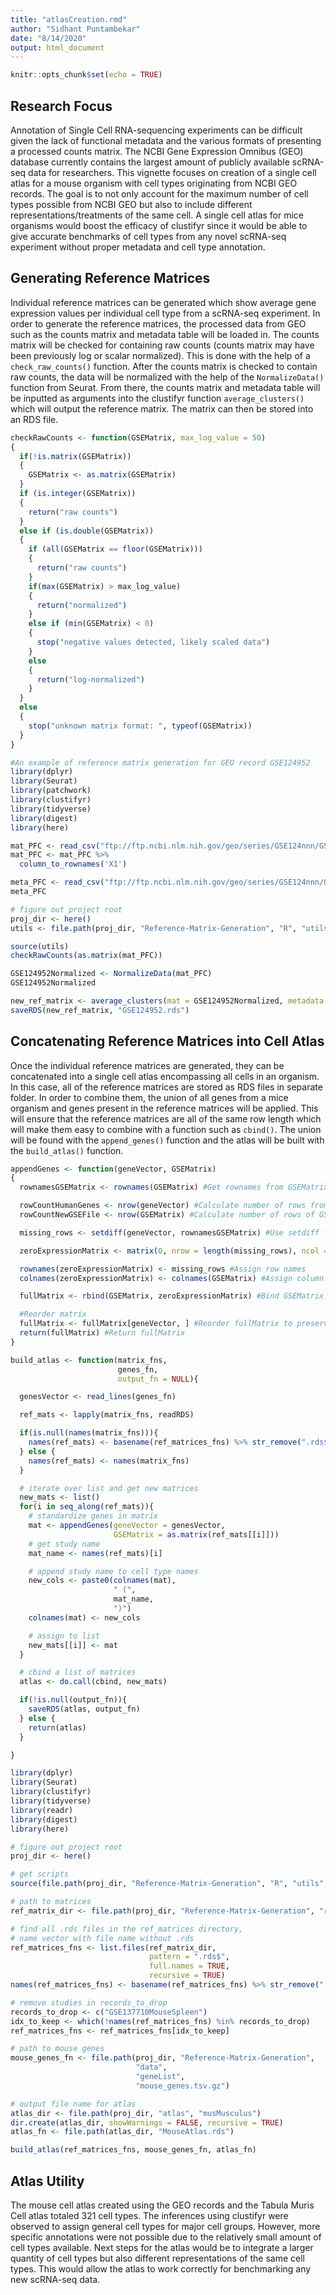 ```yaml
---
title: "atlasCreation.rmd"
author: "Sidhant Puntambekar"
date: "8/14/2020"
output: html_document
---
```


```r
knitr::opts_chunk$set(echo = TRUE)
```

## Research Focus

Annotation of Single Cell RNA-sequencing experiments can be difficult given the lack of functional metadata and the various formats of presenting a processed counts matrix. The NCBI Gene Expression Omnibus (GEO) database currently contains the largest amount of publicly available scRNA-seq data for researchers. This vignette focuses on creation of a single cell atlas for a mouse organism with cell types originating from NCBI GEO records. The goal is to not only account for the maximum number of cell types possible from NCBI GEO but also to include different representations/treatments of the same cell. A single cell atlas for mice organisms would boost the efficacy of clustifyr since it would be able to give accurate benchmarks of cell types from any novel scRNA-seq experiment without proper metadata and cell type annotation. 

## Generating Reference Matrices

Individual reference matrices can be generated which show average gene expression values per individual cell type from a scRNA-seq experiment. In order to generate the reference matrices, the processed data from GEO such as the counts matrix and metadata table will be loaded in. The counts matrix will be checked for containing raw counts (counts matrix may have been previously log or scalar normalized). This is done with the help of a `check_raw_counts()` function. After the counts matrix is checked to contain raw counts, the data will be normalized with the help of the `NormalizeData()` function from Seurat. From there, the counts matrix and metadata table will be inputted as arguments into the clustifyr function `average_clusters()` which will output the reference matrix. The matrix can then be stored into an RDS file.

```r
checkRawCounts <- function(GSEMatrix, max_log_value = 50)
{
  if(!is.matrix(GSEMatrix))
  {
    GSEMatrix <- as.matrix(GSEMatrix)
  }
  if (is.integer(GSEMatrix))
  {
    return("raw counts")
  }
  else if (is.double(GSEMatrix))
  {
    if (all(GSEMatrix == floor(GSEMatrix)))
    {
      return("raw counts")
    }
    if(max(GSEMatrix) > max_log_value)
    {
      return("normalized")
    }
    else if (min(GSEMatrix) < 0)
    {
      stop("negative values detected, likely scaled data")
    }
    else
    {
      return("log-normalized")
    }
  }
  else
  {
    stop("unknown matrix format: ", typeof(GSEMatrix))
  }
}
```

```r
#An example of reference matrix generation for GEO record GSE124952
library(dplyr)
library(Seurat)
library(patchwork)
library(clustifyr)
library(tidyverse)
library(digest)
library(here)

mat_PFC <- read_csv("ftp://ftp.ncbi.nlm.nih.gov/geo/series/GSE124nnn/GSE124952/suppl/GSE124952_expression_matrix.csv.gz")
mat_PFC <- mat_PFC %>%
  column_to_rownames('X1')

meta_PFC <- read_csv("ftp://ftp.ncbi.nlm.nih.gov/geo/series/GSE124nnn/GSE124952/suppl/GSE124952_meta_data.csv.gz")
meta_PFC

# figure out project root
proj_dir <- here()
utils <- file.path(proj_dir, "Reference-Matrix-Generation", "R", "utils", "utils.r")

source(utils)
checkRawCounts(as.matrix(mat_PFC))

GSE124952Normalized <- NormalizeData(mat_PFC)
GSE124952Normalized

new_ref_matrix <- average_clusters(mat = GSE124952Normalized, metadata = meta_PFC$CellType, if_log = FALSE)
saveRDS(new_ref_matrix, "GSE124952.rds")
```

## Concatenating Reference Matrices into Cell Atlas

Once the individual reference matrices are generated, they can be concatenated into a single cell atlas encompassing all cells in an organism. In this case, all of the reference matrices are stored as RDS files in separate folder. In order to combine them, the union of all genes from a mice organism and genes present in the reference matrices will be applied. This will ensure that the reference matrices are all of the same row length which will make them easy to combine with a function such as `cbind()`. The union will be found with the `append_genes()` function and the atlas will be built with the `build_atlas()` function. 

```r
appendGenes <- function(geneVector, GSEMatrix)
{
  rownamesGSEMatrix <- rownames(GSEMatrix) #Get rownames from GSEMatrix (new GSE file)

  rowCountHumanGenes <- nrow(geneVector) #Calculate number of rows from list of full human genes
  rowCountNewGSEFile <- nrow(GSEMatrix) #Calculate number of rows of GSE matrix

  missing_rows <- setdiff(geneVector, rownamesGSEMatrix) #Use setdiff function to figure out rows which are different/missing from GSE matrix

  zeroExpressionMatrix <- matrix(0, nrow = length(missing_rows), ncol = ncol(GSEMatrix)) #Create a placeholder matrix with zeroes and missing_rows length as row length

  rownames(zeroExpressionMatrix) <- missing_rows #Assign row names
  colnames(zeroExpressionMatrix) <- colnames(GSEMatrix) #Assign column names

  fullMatrix <- rbind(GSEMatrix, zeroExpressionMatrix) #Bind GSEMatrix and zeroExpressionMatrix together

  #Reorder matrix
  fullMatrix <- fullMatrix[geneVector, ] #Reorder fullMatrix to preserve gene order
  return(fullMatrix) #Return fullMatrix
}
```

```r
build_atlas <- function(matrix_fns,
                        genes_fn,
                        output_fn = NULL){

  genesVector <- read_lines(genes_fn)

  ref_mats <- lapply(matrix_fns, readRDS)

  if(is.null(names(matrix_fns))){
    names(ref_mats) <- basename(ref_matrices_fns) %>% str_remove(".rds$")
  } else {
    names(ref_mats) <- names(matrix_fns)
  }

  # iterate over list and get new matrices
  new_mats <- list()
  for(i in seq_along(ref_mats)){
    # standardize genes in matrix
    mat <- appendGenes(geneVector = genesVector,
                       GSEMatrix = as.matrix(ref_mats[[i]]))
    # get study name
    mat_name <- names(ref_mats)[i]

    # append study name to cell type names
    new_cols <- paste0(colnames(mat),
                       " (",
                       mat_name,
                       ")")
    colnames(mat) <- new_cols

    # assign to list
    new_mats[[i]] <- mat
  }

  # cbind a list of matrices
  atlas <- do.call(cbind, new_mats)

  if(!is.null(output_fn)){
    saveRDS(atlas, output_fn)
  } else {
    return(atlas)
  }

}

```

```r
library(dplyr)
library(Seurat)
library(clustifyr)
library(tidyverse)
library(readr)
library(digest)
library(here)

# figure out project root
proj_dir <- here()

# get scripts
source(file.path(proj_dir, "Reference-Matrix-Generation", "R", "utils", "utils.r"))

# path to matrices
ref_matrix_dir <- file.path(proj_dir, "Reference-Matrix-Generation", "ref_matrices", "musMusculus")

# find all .rds files in the ref_matrices directory,
# name vector with file name without .rds
ref_matrices_fns <- list.files(ref_matrix_dir,
                               pattern = ".rds$",
                               full.names = TRUE,
                               recursive = TRUE)
names(ref_matrices_fns) <- basename(ref_matrices_fns) %>% str_remove(".rds$")

# remove studies in records_to_drop
records_to_drop <- c("GSE137710MouseSpleen")
idx_to_keep <- which(!names(ref_matrices_fns) %in% records_to_drop)
ref_matrices_fns <- ref_matrices_fns[idx_to_keep]

# path to mouse genes
mouse_genes_fn <- file.path(proj_dir, "Reference-Matrix-Generation",
                            "data",
                            "geneList",
                            "mouse_genes.tsv.gz")

# output file name for atlas
atlas_dir <- file.path(proj_dir, "atlas", "musMusculus")
dir.create(atlas_dir, showWarnings = FALSE, recursive = TRUE)
atlas_fn <- file.path(atlas_dir, "MouseAtlas.rds")

build_atlas(ref_matrices_fns, mouse_genes_fn, atlas_fn)
```

## Atlas Utility
The mouse cell atlas created using the GEO records and the Tabula Muris Cell atlas totaled 321 cell types. The inferences using clustifyr were observed to assign general cell types for major cell groups. However, more specific annotations were not possible due to the relatively small amount of cell types available. Next steps for the atlas would be to integrate a larger quantity of cell types but also different representations of the same cell types. This would allow the atlas to work correctly for benchmarking any new scRNA-seq data. 